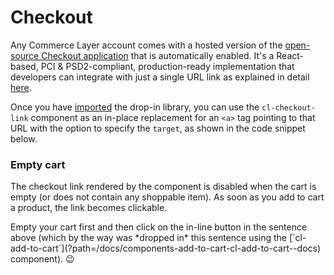 
<Meta of={Stories} />

# Checkout

Any Commerce Layer account comes with a hosted version of the [open-source Checkout application](https://github.com/commercelayer/commercelayer-react-checkout) that is automatically enabled. It's a React-based, PCI & PSD2-compliant, production-ready implementation that developers can integrate with just a single URL link as explained in detail [here](https://github.com/commercelayer/commercelayer-react-checkout#hosted-version).

Once you have [imported](?path=/docs/getting-started--docs) the drop-in library, you can use the `cl-checkout-link` component as an in-place replacement for an `<a>` tag pointing to that URL with the option to specify the `target`, as shown in the code snippet below.

<Canvas of={Stories.Basic} />

<Controls of={Stories.Basic} />

### Empty cart

The checkout link rendered by the component is disabled when the cart is empty (or does not contain any shoppable item).
As soon as you <cl-add-to-cart class="mx-1 px-2 py-1" code={codes.available}>add to cart</cl-add-to-cart> a product, the link becomes clickable.

<Alert title="Try it out!" type="success">
  Empty your <cl-cart-link class="text-[#1EA7FD] underline">cart<cl-cart></cl-cart></cl-cart-link> first and then click on the in-line button in the sentence above (which by the way was *dropped in* this sentence using the [`cl-add-to-cart`](?path=/docs/components-add-to-cart-cl-add-to-cart--docs) component). 😉
</Alert>